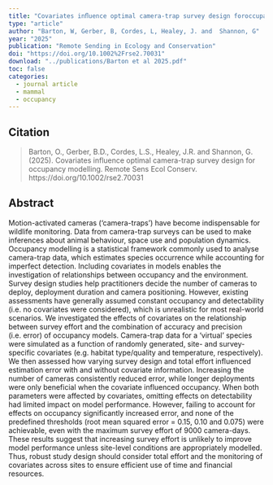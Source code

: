 ```yaml
---
title: "Covariates inﬂuence optimal camera-trap survey design foroccupancy modelling"
type: "article"
author: "Barton, W, Gerber, B, Cordes, L, Healey, J. and  Shannon, G"
year: "2025"
publication: "Remote Sending in Ecology and Conservation"
doi: "https://doi.org/10.1002%2Frse2.70031"
download: "../publications/Barton et al 2025.pdf"
toc: false
categories:
  - journal article
  - mammal
  - occupancy
---
```


## Citation 

> Barton, O., Gerber, B.D., Cordes, L.S., Healey, J.R. and Shannon, G. (2025). Covariates influence optimal camera-trap survey design for occupancy modelling. Remote Sens Ecol Conserv. https://doi.org/10.1002/rse2.70031

## Abstract

Motion-activated cameras (‘camera-traps’) have become indispensable for wildlife monitoring. Data from camera-trap surveys can be used to make inferences about animal behaviour, space use and population dynamics. Occupancy modelling is a statistical framework commonly used to analyse camera-trap data, which estimates species occurrence while accounting for imperfect detection. Including covariates in models enables the investigation of relationships between occupancy and the environment. Survey design studies help practitioners decide the number of cameras to deploy, deployment duration and camera positioning. However, existing assessments have generally assumed constant occupancy and detectability (i.e. no covariates were considered), which is unrealistic for most real-world scenarios. We investigated the effects of covariates on the relationship between survey effort and the combination of accuracy and precision (i.e. error) of occupancy models. Camera-trap data for a ‘virtual’ species were simulated as a function of randomly generated, site- and survey-specific covariates (e.g. habitat type/quality and temperature, respectively). We then assessed how varying survey design and total effort influenced estimation error with and without covariate information. Increasing the number of cameras consistently reduced error, while longer deployments were only beneficial when the covariate influenced occupancy. When both parameters were affected by covariates, omitting effects on detectability had limited impact on model performance. However, failing to account for effects on occupancy significantly increased error, and none of the predefined thresholds (root mean squared error = 0.15, 0.10 and 0.075) were achievable, even with the maximum survey effort of 9000 camera-days. These results suggest that increasing survey effort is unlikely to improve model performance unless site-level conditions are appropriately modelled. Thus, robust study design should consider total effort and the monitoring of covariates across sites to ensure efficient use of time and financial resources.